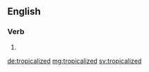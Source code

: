 ==English==

===Verb===
{{head|en}}

# {{en-past of|tropicalize}}

[[de:tropicalized]]
[[mg:tropicalized]]
[[sv:tropicalized]]
